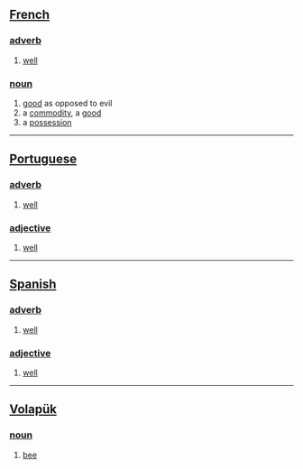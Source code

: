 == [[French]] ==
=== [[adverb]] ===
# [[well]]
=== [[noun]] ===
# [[good]] as opposed to evil
# a [[commodity]], a [[good]]
# a [[possession]]

----

== [[Portuguese]] ==
=== [[adverb]] ===
# [[well]]
=== [[adjective]] ===
# [[well]]

----

== [[Spanish]] ==
=== [[adverb]] ===
# [[well]]
=== [[adjective]] ===
# [[well]]

----

== [[Volapük]] == 
=== [[noun]] === 
# [[bee]]